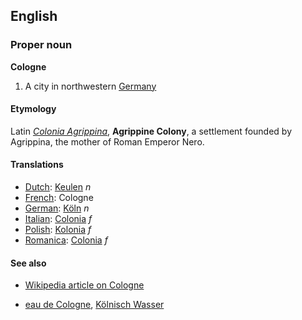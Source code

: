 ==English==
===Proper noun===
'''Cologne'''

#A city in northwestern [[Germany]]

====Etymology====
Latin ''[[Colonia Agrippina]]'', '''Agrippine Colony''', a settlement founded by Agrippina, the mother of Roman Emperor Nero.

====Translations====
*[[Dutch]]: [[Keulen]] ''n''
*[[French]]: Cologne
*[[German]]: [[Köln]] ''n''
*[[Italian]]: [[Colonia]] ''f''
*[[Polish]]: [[Kolonia]] ''f''
*[[Romanica]]: [[Colonia]] ''f''

====See also====
*[[en:Cologne|Wikipedia article on Cologne]]

*[[eau de Cologne]], [[Kölnisch Wasser]]